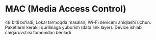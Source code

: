 # MAC (Media Access Control)
48 bitli bo‘ladi,
Lokal tarmoqda masalan, Wi-Fi deviceni aniqlashi uchun.
Paketlarni kerakli qurilmaga yuborish (data link layer).
Device ishlab chiqaruvchisi tomonidan beriladi